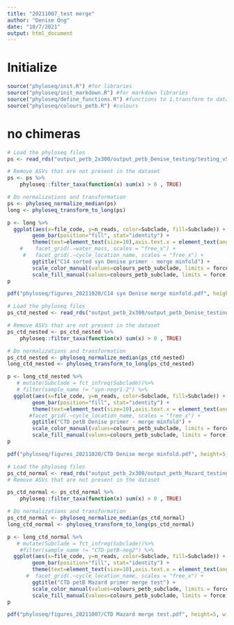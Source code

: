 ```yaml
---
title: "20211007_test merge"
author: "Denise Ong"
date: "10/7/2021"
output: html_document
---
```


# Initialize
```r

source("phyloseq/init.R") #for libraries
source("phyloseq/init_markdown.R") #for markdown libraries
source("phyloseq/define_functions.R") #functions to 1.transform to dataframe, 2.normalise and 3.create treemaps 
source("phyloseq/colours_petb.R") #colours
```

# no chimeras
```r
# Load the phyloseq files
ps <- read_rds("output_petb_2x300/output_petb_Denise_testing/testing_v5/chimera_minfold/petB_merge_testphyloseq_sortedsyn_minfold.RDS") 

# Remove ASVs that are not present in the dataset
ps <- ps %>% 
    phyloseq::filter_taxa(function(x) sum(x) > 0 , TRUE) 

# Do normalizations and transformation
ps <- phyloseq_normalize_median(ps)
long <- phyloseq_transform_to_long(ps)

```

```r
p <- long %>%
  ggplot(aes(x=file_code, y=n_reads, color=Subclade, fill=Subclade)) + 
        geom_bar(position="fill", stat="identity") + 
        theme(text=element_text(size=10),axis.text.x = element_text(angle = 45, hjust = 1)) + 
    #    facet_grid(.~water_mass, scales = "free_x") +
     #   facet_grid(.~cycle_location_name, scales = "free_x") +
        ggtitle("C14 sorted syn Denise primer - merge minfold") +
        scale_color_manual(values=colours_petb_subclade, limits = force) + 
        scale_fill_manual(values=colours_petb_subclade, limits = force)
p

pdf("phyloseq/figures_20211020/C14 syn Denise merge minfold.pdf", height=5, width=8) ; plot(p) ; dev.off()
```


```r
# Load the phyloseq files
ps_ctd_nested <- read_rds("output_petb_2x300/output_petb_Denise_testing/testing_v5/chimera_minfold/petB_merge_testphyloseq_ctd_minfold.RDS") 

# Remove ASVs that are not present in the dataset
ps_ctd_nested <- ps_ctd_nested %>% 
    phyloseq::filter_taxa(function(x) sum(x) > 0 , TRUE) 

# Do normalizations and transformation
ps_ctd_nested <- phyloseq_normalize_median(ps_ctd_nested)
long_ctd_nested <- phyloseq_transform_to_long(ps_ctd_nested)
```

```r
p <- long_ctd_nested %>%
   # mutate(Subclade = fct_infreq(Subclade))%>%
   # filter(sample_name != "syn-negr1-2") %>%
  ggplot(aes(x=file_code, y=n_reads, color=Subclade, fill=Subclade)) + 
        geom_bar(position="fill", stat="identity") + 
        theme(text=element_text(size=10),axis.text.x = element_text(angle = 45, hjust = 1)) + 
       #facet_grid(.~cycle_location_name, scales = "free_x") +
        ggtitle("CTD petB Denise primer - merge minfold") +
        scale_color_manual(values=colours_petb_subclade, limits = force) + 
        scale_fill_manual(values=colours_petb_subclade, limits = force)
p

pdf("phyloseq/figures_20211020/CTD Denise merge minfold.pdf", height=5, width=8) ; plot(p) ; dev.off()
```

```r
# Load the phyloseq files
ps_ctd_normal <- read_rds("output_petb_2x300/output_petb_Mazard_testing/merge_v1/TAN1810_petB_F-Rphyloseq_asv_set_ctdnested.RDS")  # adding new component, this case the phyloseq object to the "tag" all
# Remove ASVs that are not present in the dataset

ps_ctd_normal <- ps_ctd_normal %>% 
    phyloseq::filter_taxa(function(x) sum(x) > 0 , TRUE) 

# Do normalizations and transformation
ps_ctd_normal <- phyloseq_normalize_median(ps_ctd_normal)
long_ctd_normal <- phyloseq_transform_to_long(ps_ctd_normal)
```

```r
p <- long_ctd_normal %>%
   # mutate(Subclade = fct_infreq(Subclade))%>%
    #filter(sample_name != "CTD-petB-neg2") %>%
  ggplot(aes(x=file_code, y=n_reads, color=Subclade, fill=Subclade)) + 
        geom_bar(position="fill", stat="identity") + 
        theme(text=element_text(size=10),axis.text.x = element_text(angle = 45, hjust = 1)) + 
      #  facet_grid(.~cycle_location_name, scales = "free_x") +
        ggtitle("CTD petB Mazard primer merge test") +
        scale_color_manual(values=colours_petb_subclade, limits = force) + 
        scale_fill_manual(values=colours_petb_subclade, limits = force)
p

pdf("phyloseq/figures_20211007/CTD Mazard merge test.pdf", height=5, width=8) ; plot(p) ; dev.off()
```
